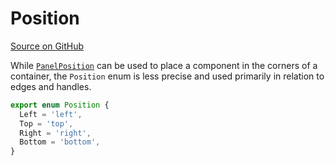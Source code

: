 # Position

[Source on GitHub](https://github.com/wbkd/react-flow/blob/f919cb152dd5a92ec3b4d7e4568ffe099bc2af39/packages/system/src/types/utils.ts#L1)

While [`PanelPosition`](/api-reference/types/panel-position) can be used to place a component in the corners of a container, the `Position` enum is less precise and used primarily in relation to edges and handles.

```ts
export enum Position {
  Left = 'left',
  Top = 'top',
  Right = 'right',
  Bottom = 'bottom',
}
```
